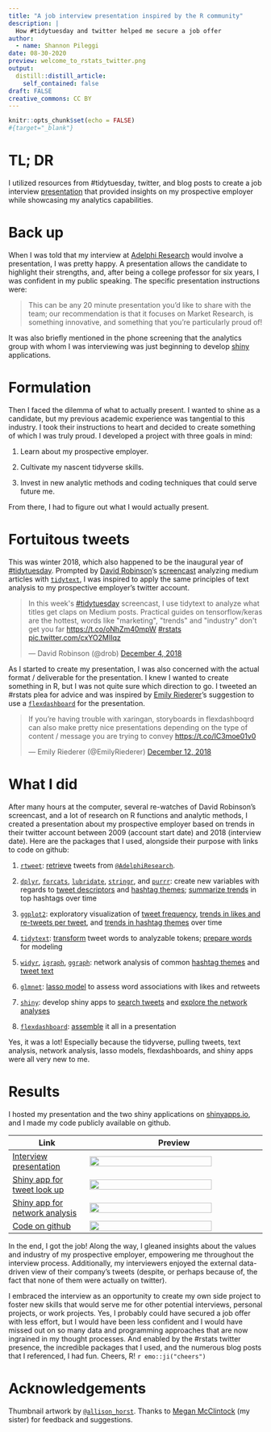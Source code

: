 ```yaml
---
title: "A job interview presentation inspired by the R community"
description: |
  How #tidytuesday and twitter helped me secure a job offer
author:
  - name: Shannon Pileggi
date: 08-30-2020
preview: welcome_to_rstats_twitter.png
output:
  distill::distill_article:
    self_contained: false
draft: FALSE
creative_commons: CC BY
---
```


```r
knitr::opts_chunk$set(echo = FALSE)
#{target="_blank"}
```

<base target="_blank">

# TL; DR

I utilized resources from #tidytuesday, twitter, and blog posts to create a job interview [presentation](https://spileggi.shinyapps.io/Pileggi_presentation_shiny/) that provided insights on my prospective employer while showcasing my analytics capabilities.

# Back up

When I was told that my interview at [Adelphi Research](https://adelphiresearch.com/) would involve a presentation, I was pretty happy. A presentation allows the candidate to highlight their strengths, and, after being a college professor for six years, I was confident in my public speaking. The specific presentation instructions were:

> This can be any 20 minute presentation you’d like to share with the team; our recommendation is that it focuses on Market Research, is something innovative, and something that you’re particularly proud of!

It was also briefly mentioned in the phone screening that the analytics group with whom I was interviewing was just beginning to develop [shiny](https://shiny.rstudio.com/) applications.  

# Formulation

Then I faced the dilemma of what to actually present. I wanted to shine as a candidate, but my previous academic experience was tangential to this industry. I took their instructions to heart and decided to create something of which I was truly proud. I developed a project with three goals in mind:

 1. Learn about my prospective employer.
 
 2. Cultivate my nascent tidyverse skills.
 
 3. Invest in new analytic methods and coding techniques that could serve future me.  
 
From there, I had to figure out what I would actually present.

# Fortuitous tweets

This was winter 2018, which also happened to be the inaugural year of [#tidytuesday](https://github.com/rfordatascience/tidytuesday). Prompted by [David Robinson](https://twitter.com/drob)'s [screencast](https://www.youtube.com/watch?v=C69QyycHsgE) analyzing medium articles with [`tidytext`](https://github.com/juliasilge/tidytext), I was inspired to apply the same principles of text analysis to my prospective employer's twitter account.

<blockquote class="twitter-tweet"><p lang="en" dir="ltr">In this week&#39;s <a href="https://twitter.com/hashtag/tidytuesday?src=hash&amp;ref_src=twsrc%5Etfw">#tidytuesday</a> screencast, I use tidytext to analyze what titles get claps on Medium posts. Practical guides on tensorflow/keras are the hottest, words like &quot;marketing&quot;, &quot;trends&quot; and &quot;industry&quot; don&#39;t get you far <a href="https://t.co/oNhZm40mpW">https://t.co/oNhZm40mpW</a> <a href="https://twitter.com/hashtag/rstats?src=hash&amp;ref_src=twsrc%5Etfw">#rstats</a> <a href="https://t.co/cxYO2MIIqz">pic.twitter.com/cxYO2MIIqz</a></p>&mdash; David Robinson (@drob) <a href="https://twitter.com/drob/status/1069954125020958720?ref_src=twsrc%5Etfw">December 4, 2018</a></blockquote> <script async src="https://platform.twitter.com/widgets.js" charset="utf-8"></script>

As I started to create my presentation, I was also concerned with the actual format / deliverable for the presentation. I knew I wanted to create something in R, but I was not quite sure which direction to go. I tweeted an #rstats plea for advice and was inspired by [Emily Riederer](https://twitter.com/EmilyRiederer)'s suggestion to use a [`flexdashboard`](https://rmarkdown.rstudio.com/flexdashboard/index.html) for the presentation.  


<blockquote class="twitter-tweet"><p lang="en" dir="ltr">If you’re having trouble with xaringan, storyboards in flexdashboqrd can also make pretty nice presentations depending on the type of content / message you are trying to convey <a href="https://t.co/IC3moe01v0">https://t.co/IC3moe01v0</a></p>&mdash; Emily Riederer (@EmilyRiederer) <a href="https://twitter.com/EmilyRiederer/status/1073001289339027456?ref_src=twsrc%5Etfw">December 12, 2018</a></blockquote> <script async src="https://platform.twitter.com/widgets.js" charset="utf-8"></script>

# What I did

After many hours at the computer, several re-watches of David Robinson’s screencast, and a lot of research on R functions and analytic methods, I created a presentation about my prospective employer based on trends in their twitter account between 2009 (account start date) and 2018 (interview date).  Here are the packages that I used, alongside their purpose with links to code on github:

1. [`rtweet`](https://github.com/ropensci/rtweet): [retrieve](https://github.com/shannonpileggi/Adelphi-tweets/blob/4f088a9020604d7d7673db0ccc7c5982229c723c/starter.R#L1-L16
) tweets from [`@AdelphiResearch`](https://twitter.com/adelphiresearch?lang=en).

2. [`dplyr`](https://dplyr.tidyverse.org/), [`forcats`](https://forcats.tidyverse.org/), [`lubridate`](https://lubridate.tidyverse.org/), [`stringr`](https://stringr.tidyverse.org/), and [`purrr`](https://purrr.tidyverse.org/): create new variables with regards to [tweet descriptors](https://github.com/shannonpileggi/Adelphi-tweets/blob/4f088a9020604d7d7673db0ccc7c5982229c723c/Pileggi_presentation.Rmd#L88-L112) and [hashtag themes](https://github.com/shannonpileggi/Adelphi-tweets/blob/4f088a9020604d7d7673db0ccc7c5982229c723c/Pileggi_presentation.Rmd#L160-L190); [summarize trends](https://github.com/shannonpileggi/Adelphi-tweets/blob/4f088a9020604d7d7673db0ccc7c5982229c723c/Pileggi_presentation.Rmd#L195-L214) in top hashtags over time

3. [`ggplot2`](https://ggplot2.tidyverse.org/): exploratory visualization of [tweet frequency](https://github.com/shannonpileggi/Adelphi-tweets/blob/4f088a9020604d7d7673db0ccc7c5982229c723c/Pileggi_presentation.Rmd#L277), [trends in likes and re-tweets per tweet](https://github.com/shannonpileggi/Adelphi-tweets/blob/4f088a9020604d7d7673db0ccc7c5982229c723c/Pileggi_presentation.Rmd#L383), and [trends in hashtag themes](https://github.com/shannonpileggi/Adelphi-tweets/blob/4f088a9020604d7d7673db0ccc7c5982229c723c/Pileggi_presentation.Rmd#L450) over time

4. [`tidytext`](https://github.com/juliasilge/tidytext): [transform](https://github.com/shannonpileggi/Adelphi-tweets/blob/4f088a9020604d7d7673db0ccc7c5982229c723c/Pileggi_presentation.Rmd#L559-L564) tweet words to analyzable tokens; [prepare words](https://github.com/shannonpileggi/Adelphi-tweets/blob/4f088a9020604d7d7673db0ccc7c5982229c723c/Pileggi_presentation.Rmd#L616) for modeling

5. [`widyr`](https://github.com/dgrtwo/widyr), [`igraph`](https://igraph.org/r/doc/), [`ggraph`](https://ggraph.data-imaginist.com/index.html): network analysis of common [hashtag themes](https://github.com/shannonpileggi/Adelphi-tweets/blob/4f088a9020604d7d7673db0ccc7c5982229c723c/Pileggi_presentation.Rmd#L524-L548) and [tweet text](https://github.com/shannonpileggi/Adelphi-tweets/blob/4f088a9020604d7d7673db0ccc7c5982229c723c/Pileggi_presentation.Rmd#L566-L606)

6. [`glmnet`](https://glmnet.stanford.edu/): [lasso model](https://github.com/shannonpileggi/Adelphi-tweets/blob/4f088a9020604d7d7673db0ccc7c5982229c723c/Pileggi_presentation.Rmd#L622) to assess word associations with likes and retweets

7. [`shiny`](https://shiny.rstudio.com/): develop shiny apps to [search tweets](https://github.com/shannonpileggi/Adelphi-tweets/blob/4f088a9020604d7d7673db0ccc7c5982229c723c/shiny-apps/tweet_lookup/app.R#L1) and [explore the network analyses](https://github.com/shannonpileggi/Adelphi-tweets/blob/4f088a9020604d7d7673db0ccc7c5982229c723c/shiny-apps/tweet_network/app.R#L1)

8. [`flexdashboard`](https://rmarkdown.rstudio.com/flexdashboard/): [assemble](https://github.com/shannonpileggi/Adelphi-tweets/blob/4f088a9020604d7d7673db0ccc7c5982229c723c/Pileggi_presentation.Rmd#L4) it all in a presentation

Yes, it was a lot! Especially because the tidyverse, pulling tweets, text analysis, network analysis, lasso models, flexdashboards, and shiny apps were all very new to me.


# Results

I hosted my presentation and the two shiny applications on [shinyapps.io](https://www.shinyapps.io/), and I made my code publicly available on github. 


|Link <img width=200/>  | Preview <img width=500/>  |
|----------|-----------------------|
| [Interview presentation](https://spileggi.shinyapps.io/Pileggi_presentation_shiny/) |  ![](presentation.png){width=85%} |
| [Shiny app for tweet look up](https://spileggi.shinyapps.io/tweet_lookup/) | ![](shiny-1.png){width=85%} |
| [Shiny app for network analysis](https://spileggi.shinyapps.io/tweet_network/) | ![](shiny-2.png){width=85%} |
| [Code on github](https://github.com/shannonpileggi/Adelphi-tweets) | ![](github.png){width=85%} |


In the end, I got the job!  Along the way, I gleaned insights about the values and industry of my prospective employer, empowering me throughout the interview process. Additionally, my interviewers enjoyed the external data-driven view of their company's tweets (despite, or perhaps because of, the fact that none of them were actually on twitter). 

I embraced the interview as an opportunity to create my own side project to foster new skills that would serve me for other potential interviews, personal projects, or work projects. Yes, I probably could have secured a job offer with less effort, but I would have been less confident and I would have missed out on so many data and programming approaches that are now ingrained in my thought processes. And enabled by the #rstats twitter presence, the incredible packages that I used, and the numerous blog posts that I referenced, I had fun. Cheers, R! `r emo::ji("cheers")`   


# Acknowledgements

Thumbnail artwork by [`@allison_horst`](https://twitter.com/allison_horst?lang=en).  Thanks to [Megan McClintock](https://www.linkedin.com/in/megan-mcclintock/) (my sister) for feedback and suggestions.


